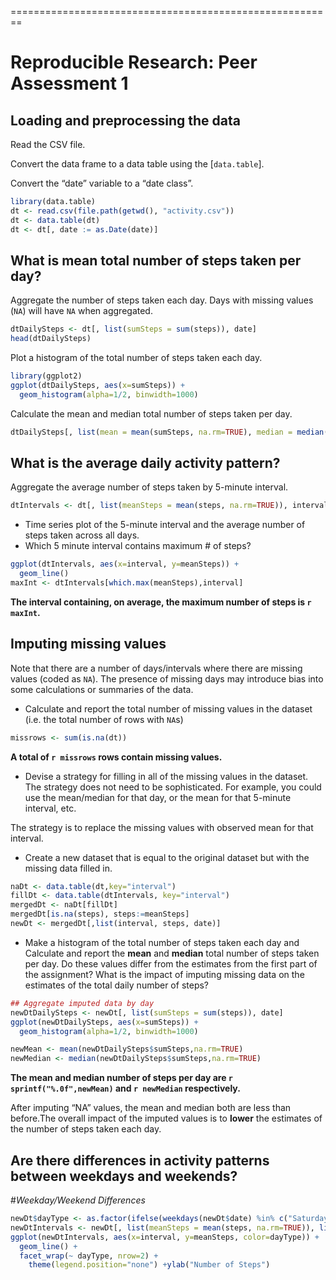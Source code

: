 ========================================================

# Reproducible Research: Peer Assessment 1

## Loading and preprocessing the data
Read the CSV file. 

Convert the data frame to a data table using the [`data.table`]. 

Convert the "date" variable to a "date class".

```r
library(data.table)
dt <- read.csv(file.path(getwd(), "activity.csv"))
dt <- data.table(dt)
dt <- dt[, date := as.Date(date)]
```
## What is mean total number of steps taken per day?

Aggregate the number of steps taken each day.
Days with missing values (`NA`) will have `NA` when aggregated.

```r
dtDailySteps <- dt[, list(sumSteps = sum(steps)), date]
head(dtDailySteps)
```
Plot a histogram of the total number of steps taken each day.

```r
library(ggplot2)
ggplot(dtDailySteps, aes(x=sumSteps)) +
  geom_histogram(alpha=1/2, binwidth=1000)
```

Calculate the mean and median total number of steps taken per day.

```r
dtDailySteps[, list(mean = mean(sumSteps, na.rm=TRUE), median = median(sumSteps, na.rm=TRUE))]
```

## What is the average daily activity pattern?
Aggregate the average number of steps taken by 5-minute interval.

```r
dtIntervals <- dt[, list(meanSteps = mean(steps, na.rm=TRUE)), interval]
```
- Time series plot of the 5-minute interval and the average number of steps taken across all days.
- Which 5 minute interval contains maximum # of steps?

```r
ggplot(dtIntervals, aes(x=interval, y=meanSteps)) +
  geom_line()
maxInt <- dtIntervals[which.max(meanSteps),interval]
```

**The interval containing, on average, the maximum number of steps is `r maxInt`.**

## Imputing missing values

Note that there are a number of days/intervals where there are missing values (coded as `NA`). The presence of missing days may introduce bias into some calculations or summaries of the data.
 
- Calculate and report the total number of missing values in the dataset (i.e. the total number of rows with `NA`s)

```r
missrows <- sum(is.na(dt))
```
**A total of `r missrows` rows contain missing values.**

- Devise a strategy for filling in all of the missing values in the dataset. The strategy does not need to be sophisticated. For example, you could use the mean/median for that day, or the mean for that 5-minute interval, etc.

The strategy is to replace the missing values with observed mean for that interval. 

- Create a new dataset that is equal to the original dataset but with the missing data filled in.

```r
naDt <- data.table(dt,key="interval")
fillDt <- data.table(dtIntervals, key="interval")
mergedDt <- naDt[fillDt]
mergedDt[is.na(steps), steps:=meanSteps]
newDt <- mergedDt[,list(interval, steps, date)]
```

 
- Make a histogram of the total number of steps taken each day and Calculate and report the **mean** and **median** total number of steps taken per day. Do these values differ from the estimates from the first part of the assignment? What is the impact of imputing missing data on the estimates of the total daily number of steps?

```r
## Aggregate imputed data by day
newDtDailySteps <- newDt[, list(sumSteps = sum(steps)), date]
ggplot(newDtDailySteps, aes(x=sumSteps)) +
  geom_histogram(alpha=1/2, binwidth=1000)

newMean <- mean(newDtDailySteps$sumSteps,na.rm=TRUE)
newMedian <- median(newDtDailySteps$sumSteps,na.rm=TRUE)
```

**The mean and median number of steps per day are `r sprintf("%.0f",newMean)` and `r newMedian` respectively.**

After imputing "NA" values, the mean and median both are less than before.The overall impact of the imputed values is to **lower** the estimates of the number of steps taken each day.

## Are there differences in activity patterns between weekdays and weekends?
#*Weekday/Weekend Differences*
```r
newDt$dayType <- as.factor(ifelse(weekdays(newDt$date) %in% c("Saturday","Sunday"), "Weekend", "Weekday"))
newDtIntervals <- newDt[, list(meanSteps = mean(steps, na.rm=TRUE)), list(dayType, interval)]
ggplot(newDtIntervals, aes(x=interval, y=meanSteps, color=dayType)) +
  geom_line() +
  facet_wrap(~ dayType, nrow=2) +
	theme(legend.position="none") +ylab("Number of Steps")
```